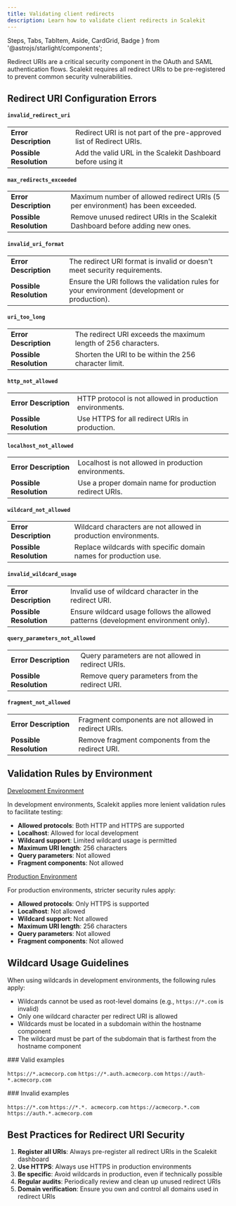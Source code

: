 ```yaml
---
title: Validating client redirects
description: Learn how to validate client redirects in Scalekit
---
```


  Steps, Tabs, TabItem, Aside, CardGrid, Badge
 } from '@astrojs/starlight/components';


Redirect URIs are a critical security component in the OAuth and SAML authentication flows. Scalekit requires all redirect URIs to be pre-registered to prevent common security vulnerabilities.

## Redirect URI Configuration Errors

#### `invalid_redirect_uri`

| | |
|---|---|
| **Error Description** | Redirect URI is not part of the pre-approved list of Redirect URIs. |
| **Possible Resolution** | Add the valid URL in the Scalekit Dashboard before using it |

#### `max_redirects_exceeded`

| | |
|---|---|
| **Error Description** | Maximum number of allowed redirect URIs (5 per environment) has been exceeded. |
| **Possible Resolution** | Remove unused redirect URIs in the Scalekit Dashboard before adding new ones. |

#### `invalid_uri_format`

| | |
|---|---|
| **Error Description** | The redirect URI format is invalid or doesn't meet security requirements. |
| **Possible Resolution** | Ensure the URI follows the validation rules for your environment (development or production). |

#### `uri_too_long`

| | |
|---|---|
| **Error Description** | The redirect URI exceeds the maximum length of 256 characters. |
| **Possible Resolution** | Shorten the URI to be within the 256 character limit. |

#### `http_not_allowed`

| | |
|---|---|
| **Error Description** | HTTP protocol is not allowed in production environments. |
| **Possible Resolution** | Use HTTPS for all redirect URIs in production. |

#### `localhost_not_allowed`

| | |
|---|---|
| **Error Description** | Localhost is not allowed in production environments. |
| **Possible Resolution** | Use a proper domain name for production redirect URIs. |

#### `wildcard_not_allowed`

| | |
|---|---|
| **Error Description** | Wildcard characters are not allowed in production environments. |
| **Possible Resolution** | Replace wildcards with specific domain names for production use. |

#### `invalid_wildcard_usage`

| | |
|---|---|
| **Error Description** | Invalid use of wildcard character in the redirect URI. |
| **Possible Resolution** | Ensure wildcard usage follows the allowed patterns (development environment only). |

#### `query_parameters_not_allowed`

| | |
|---|---|
| **Error Description** | Query parameters are not allowed in redirect URIs. |
| **Possible Resolution** | Remove query parameters from the redirect URI. |

#### `fragment_not_allowed`

| | |
|---|---|
| **Error Description** | Fragment components are not allowed in redirect URIs. |
| **Possible Resolution** | Remove fragment components from the redirect URI. |

## Validation Rules by Environment

<CardGrid>

<div>

<u>Development Environment</u>

In development environments, Scalekit applies more lenient validation rules to facilitate testing:

- **Allowed protocols**: Both HTTP and HTTPS are supported
- **Localhost**: Allowed for local development
- **Wildcard support**: Limited wildcard usage is permitted
- **Maximum URI length**: 256 characters
- **Query parameters**: Not allowed
- **Fragment components**: Not allowed

</div>

<div>

<u>Production Environment</u>

For production environments, stricter security rules apply:

- **Allowed protocols**: Only HTTPS is supported
- **Localhost**: Not allowed
- **Wildcard support**: Not allowed
- **Maximum URI length**: 256 characters
- **Query parameters**: Not allowed
- **Fragment components**: Not allowed

</div>

</CardGrid>

## Wildcard Usage Guidelines <Badge text="Development Only" variant="note" />

When using wildcards in development environments, the following rules apply:

- Wildcards cannot be used as root-level domains (e.g., `https://*.com` is invalid)
- Only one wildcard character per redirect URI is allowed
- Wildcards must be located in a subdomain within the hostname component
- The wildcard must be part of the subdomain that is farthest from the hostname component

<CardGrid>



<div>
  ### Valid examples

 <CheckItem iconName="approve-check-circle"> `https://*.acmecorp.com`</CheckItem>
 <CheckItem iconName="approve-check-circle"> `https://*.auth.acmecorp.com`</CheckItem>
 <CheckItem iconName="approve-check-circle"> `https://auth-*.acmecorp.com`</CheckItem>
</div>



<div>
  ### Invalid examples

 <CheckItem iconName="error"> `https://*.com`</CheckItem>
 <CheckItem iconName="error"> `https://*.*. acmecorp.com`</CheckItem>
 <CheckItem iconName="error"> `https://acmecorp.*.com`</CheckItem>
 <CheckItem iconName="error"> `https://auth.*.acmecorp.com`</CheckItem>
</div>
</CardGrid>

## Best Practices for Redirect URI Security

1. **Register all URIs**: Always pre-register all redirect URIs in the Scalekit dashboard
2. **Use HTTPS**: Always use HTTPS in production environments
3. **Be specific**: Avoid wildcards in production, even if technically possible
4. **Regular audits**: Periodically review and clean up unused redirect URIs
5. **Domain verification**: Ensure you own and control all domains used in redirect URIs
